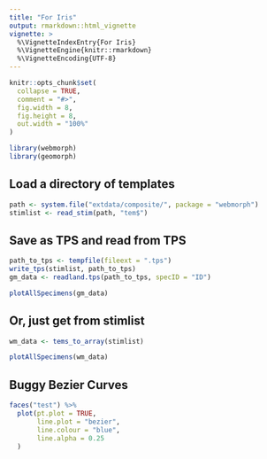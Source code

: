 ```yaml
---
title: "For Iris"
output: rmarkdown::html_vignette
vignette: >
  %\VignetteIndexEntry{For Iris}
  %\VignetteEngine{knitr::rmarkdown}
  %\VignetteEncoding{UTF-8}
---
```


```r
knitr::opts_chunk$set(
  collapse = TRUE,
  comment = "#>",
  fig.width = 8,
  fig.height = 8,
  out.width = "100%"
)
```

```r
library(webmorph)
library(geomorph)
```


## Load a directory of templates
```r
path <- system.file("extdata/composite/", package = "webmorph")
stimlist <- read_stim(path, "tem$")
```

## Save as TPS and read from TPS

```r
path_to_tps <- tempfile(fileext = ".tps")
write_tps(stimlist, path_to_tps)
gm_data <- readland.tps(path_to_tps, specID = "ID")

plotAllSpecimens(gm_data)
```

## Or, just get from stimlist

```r
wm_data <- tems_to_array(stimlist)

plotAllSpecimens(wm_data)
```

## Buggy Bezier Curves

```r
faces("test") %>%
  plot(pt.plot = TRUE,
       line.plot = "bezier",
       line.colour = "blue",
       line.alpha = 0.25
  )
```
